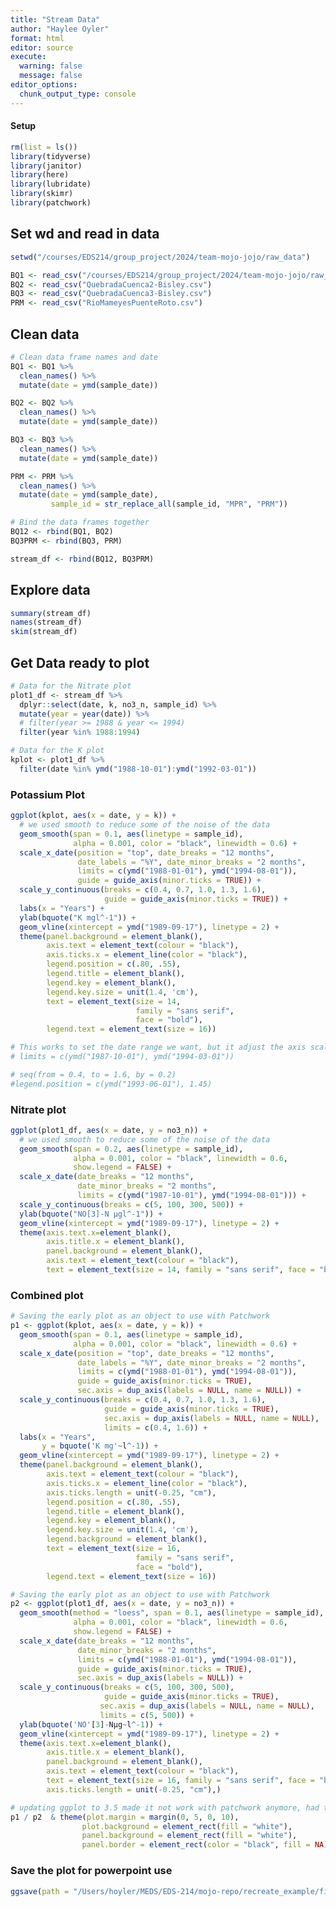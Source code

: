 ```yaml
---
title: "Stream Data"
author: "Haylee Oyler"
format: html
editor: source
execute:
  warning: false
  message: false
editor_options: 
  chunk_output_type: console
---
```


#### Setup

```r
rm(list = ls())
library(tidyverse)
library(janitor)
library(here)
library(lubridate)
library(skimr)
library(patchwork)
```

## Set wd and read in data
```r
setwd("/courses/EDS214/group_project/2024/team-mojo-jojo/raw_data")

BQ1 <- read_csv("/courses/EDS214/group_project/2024/team-mojo-jojo/raw_data/QuebradaCuenca1-Bisley.csv")
BQ2 <- read_csv("QuebradaCuenca2-Bisley.csv")
BQ3 <- read_csv("QuebradaCuenca3-Bisley.csv")
PRM <- read_csv("RioMameyesPuenteRoto.csv")
```

## Clean data
```r
# Clean data frame names and date
BQ1 <- BQ1 %>% 
  clean_names() %>% 
  mutate(date = ymd(sample_date)) 

BQ2 <- BQ2 %>% 
  clean_names() %>% 
  mutate(date = ymd(sample_date)) 

BQ3 <- BQ3 %>% 
  clean_names() %>% 
  mutate(date = ymd(sample_date)) 

PRM <- PRM %>% 
  clean_names() %>% 
  mutate(date = ymd(sample_date),
         sample_id = str_replace_all(sample_id, "MPR", "PRM")) 

```

```r
# Bind the data frames together 
BQ12 <- rbind(BQ1, BQ2)
BQ3PRM <- rbind(BQ3, PRM)

stream_df <- rbind(BQ12, BQ3PRM)
```

## Explore data

```r
summary(stream_df)
names(stream_df)
skim(stream_df)
```

## Get Data ready to plot
```r
# Data for the Nitrate plot
plot1_df <- stream_df %>% 
  dplyr::select(date, k, no3_n, sample_id) %>% 
  mutate(year = year(date)) %>% 
  # filter(year >= 1988 & year <= 1994)
  filter(year %in% 1988:1994)

# Data for the K plot
kplot <- plot1_df %>% 
  filter(date %in% ymd("1988-10-01"):ymd("1992-03-01"))
```

### Potassium Plot
```r
ggplot(kplot, aes(x = date, y = k)) +
  # we used smooth to reduce some of the noise of the data
  geom_smooth(span = 0.1, aes(linetype = sample_id), 
              alpha = 0.001, color = "black", linewidth = 0.6) +
  scale_x_date(position = "top", date_breaks = "12 months", 
               date_labels = "%Y", date_minor_breaks = "2 months", 
               limits = c(ymd("1988-01-01"), ymd("1994-08-01")),
               guide = guide_axis(minor.ticks = TRUE)) +
  scale_y_continuous(breaks = c(0.4, 0.7, 1.0, 1.3, 1.6),
                     guide = guide_axis(minor.ticks = TRUE)) +
  labs(x = "Years") +
  ylab(bquote("K mgl^-1")) +
  geom_vline(xintercept = ymd("1989-09-17"), linetype = 2) +
  theme(panel.background = element_blank(),
        axis.text = element_text(colour = "black"),
        axis.ticks.x = element_line(color = "black"),
        legend.position = c(.80, .55),
        legend.title = element_blank(),
        legend.key = element_blank(),
        legend.key.size = unit(1.4, 'cm'),
        text = element_text(size = 14, 
                            family = "sans serif", 
                            face = "bold"),
        legend.text = element_text(size = 16))

# This works to set the date range we want, but it adjust the axis scale
# limits = c(ymd("1987-10-01"), ymd("1994-03-01"))

# seq(from = 0.4, to = 1.6, by = 0.2)
#legend.position = c(ymd("1993-06-01"), 1.45)
```

### Nitrate plot
```r
ggplot(plot1_df, aes(x = date, y = no3_n)) +
  # we used smooth to reduce some of the noise of the data
  geom_smooth(span = 0.2, aes(linetype = sample_id), 
              alpha = 0.001, color = "black", linewidth = 0.6, 
              show.legend = FALSE) +
  scale_x_date(date_breaks = "12 months", 
               date_minor_breaks = "2 months", 
               limits = c(ymd("1987-10-01"), ymd("1994-08-01"))) +
  scale_y_continuous(breaks = c(5, 100, 300, 500)) +
  ylab(bquote("NO[3]-N µgl^-1")) +
  geom_vline(xintercept = ymd("1989-09-17"), linetype = 2) +
  theme(axis.text.x=element_blank(),
        axis.title.x = element_blank(),
        panel.background = element_blank(),
        axis.text = element_text(colour = "black"),
        text = element_text(size = 14, family = "sans serif", face = "bold"))
```

### Combined plot
```r
# Saving the early plot as an object to use with Patchwork
p1 <- ggplot(kplot, aes(x = date, y = k)) + 
  geom_smooth(span = 0.1, aes(linetype = sample_id), 
              alpha = 0.001, color = "black", linewidth = 0.6) +
  scale_x_date(position = "top", date_breaks = "12 months", 
               date_labels = "%Y", date_minor_breaks = "2 months", 
               limits = c(ymd("1988-01-01"), ymd("1994-08-01")),
               guide = guide_axis(minor.ticks = TRUE),
               sec.axis = dup_axis(labels = NULL, name = NULL)) +
  scale_y_continuous(breaks = c(0.4, 0.7, 1.0, 1.3, 1.6),
                     guide = guide_axis(minor.ticks = TRUE),
                     sec.axis = dup_axis(labels = NULL, name = NULL),
                     limits = c(0.4, 1.6)) +
  labs(x = "Years",
       y = bquote('K mg'~l^-1)) +
  geom_vline(xintercept = ymd("1989-09-17"), linetype = 2) +
  theme(panel.background = element_blank(),
        axis.text = element_text(colour = "black"),
        axis.ticks.x = element_line(color = "black"),
        axis.ticks.length = unit(-0.25, "cm"),
        legend.position = c(.80, .55),
        legend.title = element_blank(),
        legend.key = element_blank(),
        legend.key.size = unit(1.4, 'cm'),
        legend.background = element_blank(),
        text = element_text(size = 16, 
                            family = "sans serif", 
                            face = "bold"),
        legend.text = element_text(size = 16))

# Saving the early plot as an object to use with Patchwork
p2 <- ggplot(plot1_df, aes(x = date, y = no3_n)) +
  geom_smooth(method = "loess", span = 0.1, aes(linetype = sample_id), 
              alpha = 0.001, color = "black", linewidth = 0.6, 
              show.legend = FALSE) +
  scale_x_date(date_breaks = "12 months", 
               date_minor_breaks = "2 months", 
               limits = c(ymd("1988-01-01"), ymd("1994-08-01")),
               guide = guide_axis(minor.ticks = TRUE),
               sec.axis = dup_axis(labels = NULL)) +
  scale_y_continuous(breaks = c(5, 100, 300, 500),
                     guide = guide_axis(minor.ticks = TRUE),
                    sec.axis = dup_axis(labels = NULL, name = NULL),
                    limits = c(5, 500)) +
  ylab(bquote('NO'[3]-Nµg~l^-1)) +
  geom_vline(xintercept = ymd("1989-09-17"), linetype = 2) +
  theme(axis.text.x=element_blank(),
        axis.title.x = element_blank(),
        panel.background = element_blank(),
        axis.text = element_text(colour = "black"),
        text = element_text(size = 16, family = "sans serif", face = "bold"),
        axis.ticks.length = unit(-0.25, "cm"),)

# updating ggplot to 3.5 made it not work with patchwork anymore, had to update patchwork and other libraries
p1 / p2  & theme(plot.margin = margin(0, 5, 0, 10),
                plot.background = element_rect(fill = "white"),
                panel.background = element_rect(fill = "white"), 
                panel.border = element_rect(color = "black", fill = NA))
```

### Save the plot for powerpoint use
```r
ggsave(path = "/Users/hoyler/MEDS/EDS-214/mojo-repo/recreate_example/figs", filename = "replica_plot.png", width = 10, height = 6)
```

